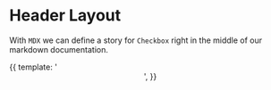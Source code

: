 
<Meta title="Layouts/Header" component={Header} />

# Header Layout

With `MDX` we can define a story for `Checkbox` right in the middle of our
markdown documentation.

<Canvas>
<Story name="Header">
  {{
    template: '<Header />',
  }}
</Story>
</Canvas>